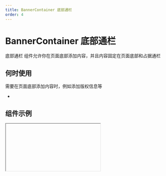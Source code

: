```yaml
---
title: BannerContainer 底部通栏
order: 4
---
```


# BannerContainer 底部通栏

底部通栏 组件允许你在页面底部添加内容，并且内容固定在页面底部和占据通栏

## 何时使用

需要在页面底部添加内容时，例如添加版权信息等

-

## 组件示例


<Iframe url="https://www.aliwork.com/developer/banner-container-v2?isRenderNav=false" />

## 组件属性


<AttrTable
  dataSource={[
    {
      code: "autoWidth",
      type: "boolean",
      default: "false",
      desc: "是否开启自适应宽度",
    },
    {
      code: "layout",
      type: "string",
      default: `'h'`,
      desc: "设置布局方式默认值",
    },
    {
      code: "contentWidth",
      type: "number",
      default: "0",
      desc: "设置内容宽度",
    },
    {
      code: "containerWidth",
      type: "number",
      default: "0",
      desc: "设置容器宽度",
    },
    {
      code: "extra",
      type: "string",
      default: "",
      desc: "是否开启自定义内容插槽",
    },
    {
      code: "getRefContainer",
      type: "()=>{document.body}",
      default: "-",
      desc: "设置自定义挂载容器",
    },
      {
      code: "fieldId",
      type: "string",
      default: "-",
      desc: "组件的唯一标识符，不能够与其它组件重名，不能够为空，且只能够使用以字母开头的，下划线以及数字的组合。",
    }
  ]}
/>
